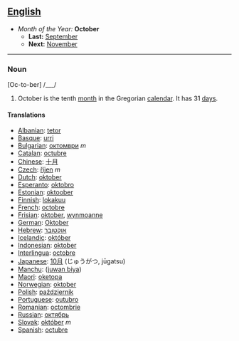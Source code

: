 == [[English]] ==
*''Month of the Year:'' '''October'''
**'''Last:''' [[September]]
**'''Next:''' [[November]]
----

===Noun===
[Oc-to-ber] /___/

#October is the tenth [[month]] in the Gregorian [[calendar]]. It has 31 [[day]]s.

====Translations====
*[[Albanian]]: [[tetor]]
*[[Basque]]: [[urri]]
*[[Bulgarian]]: [[октомври]] ''m''
*[[Catalan]]: [[octubre]]
*[[Chinese]]: [[十月]]
*[[Czech]]: [[říjen]] ''m''
*[[Dutch]]: [[oktober]]
*[[Esperanto]]: [[oktobro]]
*[[Estonian]]: [[oktoober]]
*[[Finnish]]: [[lokakuu]]
*[[French]]: [[octobre]]
*[[Frisian]]: [[oktober]], [[wynmoanne]]
*[[German]]: [[Oktober]]
*[[Hebrew]]: [[אוקטובר]]
*[[Icelandic]]: [[október]]
*[[Indonesian]]: [[oktober]]
*[[Interlingua]]: [[octobre]]
*[[Japanese]]: [[10月]] (じゅうがつ, jūgatsu)
*[[Manchu]]: ([[juwan biya]])
*[[Maori]]: [[oketopa]]
*[[Norwegian]]: [[oktober]]
*[[Polish]]: [[październik]]
*[[Portuguese]]: [[outubro]]
*[[Romanian]]: [[octombrie]]
*[[Russian]]: [[октябрь]]
*[[Slovak]]: [[október]] ''m''
*[[Spanish]]: [[octubre]]